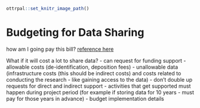 ```r
ottrpal::set_knitr_image_path()
```

# Budgeting for Data Sharing

how am I going pay this bill?  [reference here](introduction.html#why-this-new-policy)

What if it will cost a lot to share data?
- can request for funding support
    - allowable costs (de-identification, deposition fees)
    - unallowable data (infrastructure costs (this should be indirect costs) and costs related to conducting the research - like gaining access to the data)
    - don't double up requests for direct and indirect support
    - activities that get supported must happen during project period (for example if storing data for 10 years - must pay for those years in advance)
    - budget implementation details
    
    
